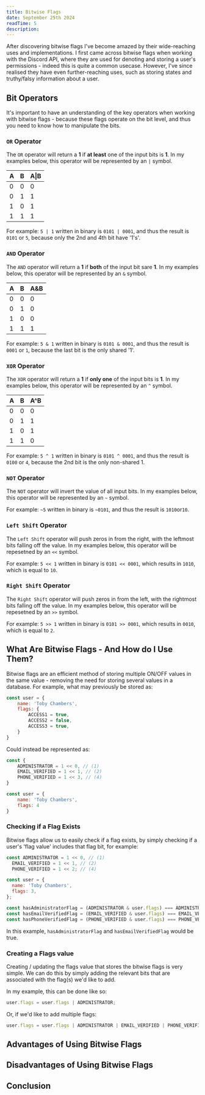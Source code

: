 ```yaml
---
title: Bitwise Flags
date: September 25th 2024
readTime: 5
description:
---
```


After discovering bitwise flags I've become amazed by their wide-reaching uses and implementations. I first came across bitwise flags when working with the Discord API, where they are used for denoting and storing a user's permissions - indeed this is quite a common usecase. However, I've since realised they have even further-reaching uses, such as storing states and truthy/falsy information about a user.

## Bit Operators

It's important to have an understanding of the key operators when working with bitwise flags - because these flags operate on the bit level, and thus you need to know how to manipulate the bits.

### `OR` Operator

The `OR` operator will return a **1** if **at least** one of the input bits is **1**. In my examples below, this operator will be represented by an `|` symbol.

| A   | B   | A\|B |
| --- | --- | ---- |
| 0   | 0   | 0    |
| 0   | 1   | 1    |
| 1   | 0   | 1    |
| 1   | 1   | 1    |

For example: `5 | 1` written in binary is `0101 | 0001`, and thus the result is `0101` or `5`, because only the 2nd and 4th bit have '1's'.

### `AND` Operator

The `AND` operator will return a **1** if **both** of the input bit sare **1**. In my examples below, this operator will be represented by an `&` symbol.

| A   | B   | A&B |
| --- | --- | --- |
| 0   | 0   | 0   |
| 0   | 1   | 0   |
| 1   | 0   | 0   |
| 1   | 1   | 1   |

For example: `5 & 1` written in binary is `0101 & 0001`, and thus the result is `0001` or `1`, because the last bit is the only shared '1'.

### `XOR` Operator

The `XOR` operator will return a **1** if **only one** of the input bits is **1**. In my examples below, this operator will be represented by an `^` symbol.

| A   | B   | A^B |
| --- | --- | --- |
| 0   | 0   | 0   |
| 0   | 1   | 1   |
| 1   | 0   | 1   |
| 1   | 1   | 0   |

For example: `5 ^ 1` written in binary is `0101 ^ 0001`, and thus the result is `0100` or `4`, because the 2nd bit is the only non-shared 1.

### `NOT` Operator

The `NOT` operator will invert the value of all input bits. In my examples below, this operator will be represented by an `~` symbol.

For example: `~5` written in binary is `~0101`, and thus the result is `1010`or`10`.

### `Left Shift` Operator

The `Left Shift` operator will push zeros in from the right, with the leftmost bits falling off the value. In my examples below, this operator will be repesetned by an `<<` symbol.

For example: `5 << 1` written in binary is `0101 << 0001`, which results in `1010`, which is equal to `10`.

### `Right Shift` Operator

The `Right Shift` operator will push zeros in from the left, with the rightmost bits falling off the value. In my examples below, this operator will be repesetned by an `>>` symbol.

For example: `5 >> 1` written in binary is `0101 >> 0001`, which results in `0010`, which is equal to `2`.

## What Are Bitwise Flags - And How do I Use Them?

Bitwise flags are an efficient method of storing multiple ON/OFF values in the same value - removing the need for storing several values in a database. For example, what may previously be stored as:

```js
const user = {
    name: 'Toby Chambers',
    flags: {
        ACCESS1 = true,
        ACCESS2 = false,
        ACCESS3 = true,
    }
}
```

Could instead be represented as:

```js
const {
    ADMINISTRATOR = 1 << 0, // (1)
    EMAIL_VERIFIED = 1 << 1, // (2)
    PHONE_VERIFIED = 1 << 3, // (4)
}

const user = {
    name: 'Toby Chambers',
    flags: 4
}
```

### Checking if a Flag Exists

Bitwise flags allow us to easily check if a flag exists, by simply checking if a user's 'flag value' includes that flag bit, for example:

```js
const ADMINISTRATOR = 1 << 0, // (1)
  EMAIL_VERIFIED = 1 << 1, // (2)
  PHONE_VERIFIED = 1 << 2; // (4)

const user = {
  name: 'Toby Chambers',
  flags: 3,
};

const hasAdministratorFlag = (ADMINISTRATOR & user.flags) === ADMINISTRATOR ? true : false;
const hasEmailVerifiedFlag = (EMAIL_VERIFIED & user.flags) === EMAIL_VERIFIED ? true : false;
const hasPhoneVerifiedFlag = (PHONE_VERIFIED & user.flags) === PHONE_VERIFIED ? true : false;
```

In this example, `hasAdministratorFlag` and `hasEmailVerifiedFlag` would be true.

### Creating a Flags value

Creating / updating the flags value that stores the bitwise flags is very simple. We can do this by simply adding the relevant bits that are associated with the flag(s) we'd like to add.

In my example, this can be done like so:

```js
user.flags = user.flags | ADMINISTRATOR;
```

Or, if we'd like to add multiple flags:

```js
user.flags = user.flags | ADMINISTRATOR | EMAIL_VERIFIED | PHONE_VERIFIED;
```

## Advantages of Using Bitwise Flags

## Disadvantages of Using Bitwise Flags

## Conclusion
